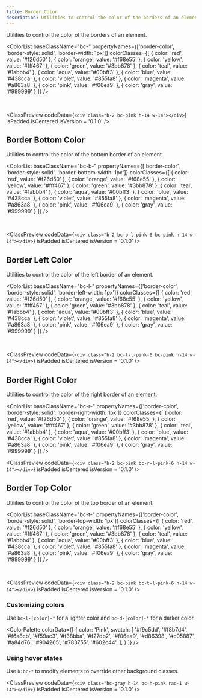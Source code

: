 ```yaml
---
title: Border Color
description: Utilities to control the color of the borders of an element.
---
```



Utilities to control the color of the borders of an element.

<ColorList 
  baseClassName="bc-" 
  propertyNames={['border-color', 'border-style: solid', 'border-width: 1px']} 
  colorClasses={[
    { color: 'red', value: '#f26d50' },
    { color: 'orange', value: '#f68e55' },
    { color: 'yellow', value: '#fff467' },
    { color: 'green', value: '#3bb878' },
    { color: 'teal', value: '#1abbb4' },
    { color: 'aqua', value: '#00bff3' },
    { color: 'blue', value: '#438cca' },
    { color: 'violet', value: '#855fa8' },
    { color: 'magenta', value: '#a863a8' },
    { color: 'pink', value: '#f06ea9' },
    { color: 'gray', value: '#999999' }
  ]}
/>

<br />

<ClassPreview
  codeData={`<div class="b-2 bc-pink h-14 w-14"></div>`}
  isPadded
  isCentered
  isVersion = '0.1.0'
/>

## Border Bottom Color

Utilities to control the color of the bottom border of an element.

<ColorList 
  baseClassName="bc-b-" 
  propertyNames={['border-color', 'border-style: solid', 'border-bottom-width: 1px']} 
  colorClasses={[
    { color: 'red', value: '#f26d50' },
    { color: 'orange', value: '#f68e55' },
    { color: 'yellow', value: '#fff467' },
    { color: 'green', value: '#3bb878' },
    { color: 'teal', value: '#1abbb4' },
    { color: 'aqua', value: '#00bff3' },
    { color: 'blue', value: '#438cca' },
    { color: 'violet', value: '#855fa8' },
    { color: 'magenta', value: '#a863a8' },
    { color: 'pink', value: '#f06ea9' },
    { color: 'gray', value: '#999999' }
  ]}
/>

<br />

<ClassPreview
  codeData={`<div class="b-2 bc-b-l-pink-6 bc-pink h-14 w-14"></div>`}
  isPadded
  isCentered
  isVersion = '0.1.0'
/>

## Border Left Color

Utilities to control the color of the left border of an element.

<ColorList 
  baseClassName="bc-l-" 
  propertyNames={['border-color', 'border-style: solid', 'border-left-width: 1px']} 
  colorClasses={[
    { color: 'red', value: '#f26d50' },
    { color: 'orange', value: '#f68e55' },
    { color: 'yellow', value: '#fff467' },
    { color: 'green', value: '#3bb878' },
    { color: 'teal', value: '#1abbb4' },
    { color: 'aqua', value: '#00bff3' },
    { color: 'blue', value: '#438cca' },
    { color: 'violet', value: '#855fa8' },
    { color: 'magenta', value: '#a863a8' },
    { color: 'pink', value: '#f06ea9' },
    { color: 'gray', value: '#999999' }
  ]}
/>

<br />

<ClassPreview
  codeData={`<div class="b-2 bc-l-l-pink-6 bc-pink h-14 w-14"></div>`}
  isPadded
  isCentered
  isVersion = '0.1.0'
/>

## Border Right Color

Utilities to control the color of the right border of an element.

<ColorList 
  baseClassName="bc-r-" 
  propertyNames={['border-color', 'border-style: solid', 'border-right-width: 1px']} 
  colorClasses={[
    { color: 'red', value: '#f26d50' },
    { color: 'orange', value: '#f68e55' },
    { color: 'yellow', value: '#fff467' },
    { color: 'green', value: '#3bb878' },
    { color: 'teal', value: '#1abbb4' },
    { color: 'aqua', value: '#00bff3' },
    { color: 'blue', value: '#438cca' },
    { color: 'violet', value: '#855fa8' },
    { color: 'magenta', value: '#a863a8' },
    { color: 'pink', value: '#f06ea9' },
    { color: 'gray', value: '#999999' }
  ]}
/>
<br />

<ClassPreview
  codeData={`<div class="b-2 bc-pink bc-r-l-pink-6 h-14 w-14"></div>`}
  isPadded
  isCentered
  isVersion = '0.1.0'
/>

## Border Top Color

Utilities to control the color of the top border of an element.

<ColorList 
  baseClassName="bc-t-" 
  propertyNames={['border-color', 'border-style: solid', 'border-top-width: 1px']} 
  colorClasses={[
    { color: 'red', value: '#f26d50' },
    { color: 'orange', value: '#f68e55' },
    { color: 'yellow', value: '#fff467' },
    { color: 'green', value: '#3bb878' },
    { color: 'teal', value: '#1abbb4' },
    { color: 'aqua', value: '#00bff3' },
    { color: 'blue', value: '#438cca' },
    { color: 'violet', value: '#855fa8' },
    { color: 'magenta', value: '#a863a8' },
    { color: 'pink', value: '#f06ea9' },
    { color: 'gray', value: '#999999' }
  ]}
/>

<br />

<ClassPreview
  codeData={`<div class="b-2 bc-pink bc-t-l-pink-6 h-14 w-14"></div>`}
  isPadded
  isCentered
  isVersion = '0.1.0'
/>

### Customizing colors

Use `bc-l-[color]-*` for a lighter color and `bc-d-[color]-*` for a darker color.

<ColorPalette
  colorData={[
    {
      color: 'Pink',
      swatch: [
        '#f9c5dd', '#f8b7d4', '#f6a8cb', '#f59ac3', '#f38bba', '#f27db2', '#f06ea9', '#d86398', '#c05887', '#a84d76', '#904265', '#783755', '#602c44',
      ],
    }
  ]}
/>

### Using hover states

Use `h:bc-*` to modify elements to override other background classes.

<ClassPreview
  codeData={`<div class="bc-gray h-14 bc-h-pink rad-1 w-14"></div>`}
  isPadded
  isCentered
  isVersion = '0.1.0'
/>